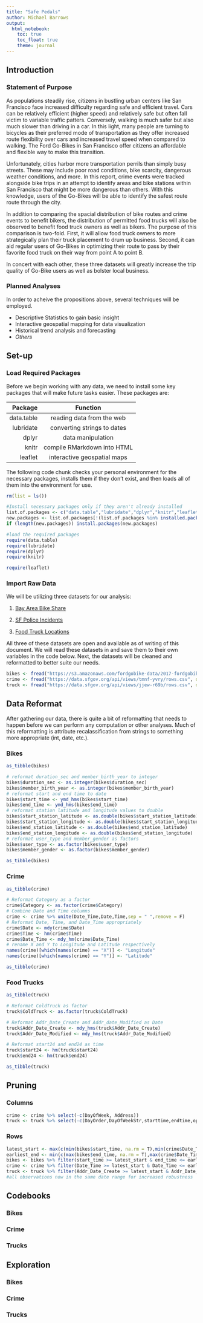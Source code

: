 ```yaml
---
title: "Safe Pedals"
author: Michael Barrows
output: 
  html_notebook:
    toc: true
    toc_float: true
    theme: journal
---
```


## Introduction

### Statement of Purpose 

As populations steadily rise, citizens in bustling urban centers like San Francisco face increased difficulty regarding safe and efficient travel. Cars can be relatively efficient (higher speed) and relatively safe but often fall victim to variable traffic patters. Conversely, walking is much safer but also much slower than driving in a car. In this light, many people are turning to bicycles as their preferred mode of transportation as they offer increased route flexibility over cars and increased travel speed when compared to walking. The Ford Go-Bikes in San Francisco offer citizens an affordable and flexible way to make this transition. 
  
Unfortunately, cities harbor more transportation perrils than simply busy streets. These may include poor road conditions, bike scarcity, dangerous weather conditions, and more. In this report, crime events were tracked alongside bike trips in an attempt to identify areas and bike stations within San Francisco that might be more dangerous than others. With this knowledge, users of the Go-Bikes  will be able to identify the safest route route through the city. 

In addition to comparing the spacial distribution of bike routes and crime events to benefit bikers, the distribution of permitted food trucks will also be observed to benefit food truck owners as well as bikers. The purpose of this comparison is two-fold. First, it will allow food truck owners to more strategically plan their truck placement to drum up business. Second, it can aid regular users of Go-Bikes in optimizing their route to pass by their favorite food truck on their way from point A to point B. 

In concert with each other, these three datasets will greatly increase the trip quality of Go-Bike users as well as bolster local business.

### Planned Analyses

In order to acheive the propositions above, several techniques will be employed. 

* Descriptive Statistics to gain basic insight
* Interactive geospatial mapping for data visualization
* Historical trend analysis and forecasting
* _Others_
  
## Set-up {.tabset .tabset-fade}

### Load Required Packages

Before we begin working with any data, we need to install some key packages that will make future tasks easier. These packages are:

| Package     | Function                    |
|------------:|:---------------------------:|
| data.table  | reading data from the web   |
| lubridate   | converting strings to dates |
| dplyr       | data manipulation           |
| knitr       | compile RMarkdown into HTML |
| leaflet     | interactive geospatial maps


The following code chunk checks your personal environment for the necessary packages, installs them if they don't exist, and then loads all of them into the environment for use.

```r
rm(list = ls())

#Install necessary packages only if they aren't already installed
list.of.packages <- c("data.table","lubridate","dplyr","knitr","leaflet")
new.packages <- list.of.packages[!(list.of.packages %in% installed.packages()[,"Package"])]
if (length(new.packages)) install.packages(new.packages)

#load the required packages
require(data.table)
require(lubridate)
require(dplyr)
require(knitr)

require(leaflet)
```

### Import Raw Data

We will be utilizing three datasets for our analysis: 

1. [Bay Area Bike Share](https://www.fordgobike.com/system-data)

2. [SF Police Incidents](https://data.sfgov.org/Public-Safety/-Change-Notice-Police-Department-Incidents/tmnf-yvry)

3. [Food Truck Locations](https://data.sfgov.org/Economy-and-Community/Mobile-Food-Schedule/jjew-r69b)

All three of these datasets are open and available as of writing of this document. We will read these datasets in and save them to their own variables in the code below. Next, the datasets will be cleaned and reformatted to better suite our needs.

```r
bikes <- fread("https://s3.amazonaws.com/fordgobike-data/2017-fordgobike-tripdata.csv", data.table = F)
crime <- fread("https://data.sfgov.org/api/views/tmnf-yvry/rows.csv", data.table = F)
truck <- fread("https://data.sfgov.org/api/views/jjew-r69b/rows.csv", data.table = F)
```

## Data Reformat

After gathering our data, there is quite a bit of reformatting that needs to happen before we can perform any computation or other analyses. Much of this reformatting is attribute recalassification from strings to something more appropriate (int, date, etc.).

### Bikes 

```r
as_tibble(bikes)
```

```r
# reformat duration_sec and member_birth_year to integer
bikes$duration_sec <- as.integer(bikes$duration_sec)
bikes$member_birth_year <- as.integer(bikes$member_birth_year)
# reformat start and end time to date
bikes$start_time <- ymd_hms(bikes$start_time)
bikes$end_time <- ymd_hms(bikes$end_time)
# reformat station latitude and longitude values to double
bikes$start_station_latitude <- as.double(bikes$start_station_latitude)
bikes$start_station_longitude <- as.double(bikes$start_station_longitude)
bikes$end_station_latitude <- as.double(bikes$end_station_latitude)
bikes$end_station_longitude <- as.double(bikes$end_station_longitude)
# reformat user_type and member_gender as factors
bikes$user_type <- as.factor(bikes$user_type)
bikes$member_gender <- as.factor(bikes$member_gender)

as_tibble(bikes)
```


### Crime
```r
as_tibble(crime)
```

```r
# Reformat Category as a factor
crime$Category <- as.factor(crime$Category)
# Combine Date and Time columns
crime <- crime %>% unite(Date_Time,Date,Time,sep = " ",remove = F)
# Reformat Date, Time, and Date_Time appropriately
crime$Date <- mdy(crime$Date)
crime$Time <- hm(crime$Time)
crime$Date_Time <- mdy_hm(crime$Date_Time)
# rename X and Y to Longitude and Latitude respectively
names(crime)[which(names(crime) == "X")] <- "Longitude"
names(crime)[which(names(crime) == "Y")] <- "Latitude"

as_tibble(crime)
```


### Food Trucks
```r
as_tibble(truck)
```

```r
# Reformat ColdTruck as factor
truck$ColdTruck <- as.factor(truck$ColdTruck)

# Reformat Addr_Date_Create and Addr_date_Modified as Date
truck$Addr_Date_Create <- mdy_hms(truck$Addr_Date_Create)
truck$Addr_Date_Modified <- mdy_hms(truck$Addr_Date_Modified)

# Reformat start24 and end24 as time
truck$start24 <- hm(truck$start24)
truck$end24 <- hm(truck$end24)

as_tibble(truck)
```

## Pruning

### Columns
```r
crime <- crime %>% select(-c(DayOfWeek, Address))
truck <- truck %>% select(-c(DayOrder,DayOfWeekStr,starttime,endtime,optionaltext,Applicant))
```

### Rows
```r
latest_start <- max(c(min(bikes$start_time, na.rm = T),min(crime$Date_Time, na.rm = T),min(truck$Addr_Date_Create, na.rm = T)))
earliest_end <- min(c(max(bikes$end_time, na.rm = T),max(crime$Date_Time, na.rm = T),max(truck$Addr_Date_Modified,na.rm = T)))
bikes <- bikes %>% filter(start_time >= latest_start & end_time <= earliest_end)
crime <- crime %>% filter(Date_Time >= latest_start & Date_Time <= earliest_end)
truck <- truck %>% filter(Addr_Date_Create >= latest_start & Addr_Date_Modified <= earliest_end)
#all observations now in the same date range for increased robustness
```

## Codebooks {.tabset .tabset-fade}

### Bikes

### Crime

### Trucks

## Exploration

### Bikes


### Crime

### Trucks